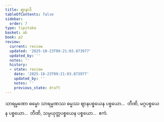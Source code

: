 ```yaml
---
title: ဈာနာဒိ
tableOfContents: false
sidebar:
  order: 7
type: tipitaka
basket: ab
book: p2
review:
  current: review
  updated: '2025-10-23T09:21:03.873977'
  updated_by: ''
  notes: ''
  history:
  - state: review
    date: '2025-10-23T09:21:03.873977'
    updated_by: ''
    notes: ''
    previous_state: draft
---
```



<ReviewStatus review={frontmatter.review} showDetails={true} />

<HypothesisAnnotation frontmatter={frontmatter} />

<DynamicBreadcrumb />

<Division number="39" book="p2" e="ch" v="38" p="310">

<Paragraph number="2400" book="p2">
သာရမ္မဏော ဓမ္မော သာရမ္မဏဿ ဓမ္မဿ ဈာနပစ္စယေန ပစ္စယော…  တီဏိ, မဂ္ဂပစ္စယေန ပစ္စယော…  တီဏိ, သမ္ပယုတ္တပစ္စယေန ပစ္စယော…  ဧကံ.
</Paragraph>
</Division>